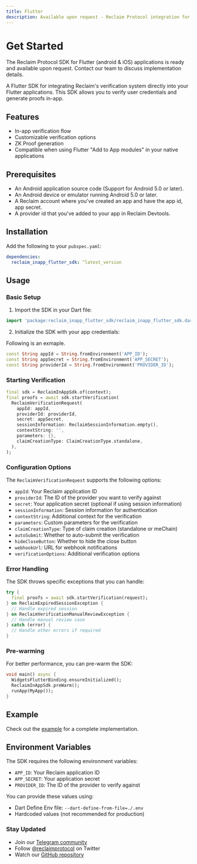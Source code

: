 ```yaml
---
title: Flutter
description: Available upon request - Reclaim Protocol integration for Flutter applications
---
```


# Get Started

<Callout type="info">
The Reclaim Protocol SDK for Flutter (android & iOS) applications is ready and available upon request. Contact our team to discuss implementation details.
</Callout>

A Flutter SDK for integrating Reclaim's verification system directly into your Flutter applications. This SDK allows you to verify user credentials and generate proofs in-app.

## Features

- In-app verification flow
- Customizable verification options
- ZK Proof generation
- Compatible when using Flutter "Add to App modules" in your native applications

## Prerequisites

- An Android application source code (Support for Android 5.0 or later).
- An Android device or emulator running Android 5.0 or later.
- A Reclaim account where you've created an app and have the app id, app secret.
- A provider id that you've added to your app in Reclaim Devtools.

## Installation

Add the following to your `pubspec.yaml`:

```yaml
dependencies:
  reclaim_inapp_flutter_sdk: ^latest_version
```


## Usage

### Basic Setup

1. Import the SDK in your Dart file:

```dart
import 'package:reclaim_inapp_flutter_sdk/reclaim_inapp_flutter_sdk.dart';
```

2. Initialize the SDK with your app credentials:

Following is an exmaple.

```dart
const String appId = String.fromEnvironment('APP_ID');
const String appSecret = String.fromEnvironment('APP_SECRET');
const String providerId = String.fromEnvironment('PROVIDER_ID');
```

### Starting Verification

```dart
final sdk = ReclaimInAppSdk.of(context);
final proofs = await sdk.startVerification(
  ReclaimVerificationRequest(
    appId: appId,
    providerId: providerId,
    secret: appSecret,
    sessionInformation: ReclaimSessionInformation.empty(),
    contextString: '',
    parameters: {},
    claimCreationType: ClaimCreationType.standalone,
  ),
);
```

### Configuration Options

The `ReclaimVerificationRequest` supports the following options:

- `appId`: Your Reclaim application ID
- `providerId`: The ID of the provider you want to verify against
- `secret`: Your application secret (optional if using session information)
- `sessionInformation`: Session information for authentication
- `contextString`: Additional context for the verification
- `parameters`: Custom parameters for the verification
- `claimCreationType`: Type of claim creation (standalone or meChain)
- `autoSubmit`: Whether to auto-submit the verification
- `hideCloseButton`: Whether to hide the close button
- `webhookUrl`: URL for webhook notifications
- `verificationOptions`: Additional verification options

### Error Handling

The SDK throws specific exceptions that you can handle:

```dart
try {
  final proofs = await sdk.startVerification(request);
} on ReclaimExpiredSessionException {
  // Handle expired session
} on ReclaimVerificationManualReviewException {
  // Handle manual review case
} catch (error) {
  // Handle other errors if required
}
```

### Pre-warming

For better performance, you can pre-warm the SDK:

```dart
void main() async {
  WidgetsFlutterBinding.ensureInitialized();
  ReclaimInAppSdk.preWarm();
  runApp(MyApp());
}
```

## Example

Check out the [example](example/lib/main.dart) for a complete implementation.

## Environment Variables

The SDK requires the following environment variables:

- `APP_ID`: Your Reclaim application ID
- `APP_SECRET`: Your application secret
- `PROVIDER_ID`: The ID of the provider to verify against

You can provide these values using:

- Dart Define Env file: `--dart-define-from-file=./.env`
- Hardcoded values (not recommended for production)

### Stay Updated

- Join our [Telegram community](https://t.me/protocolreclaim)
- Follow [@reclaimprotocol](https://twitter.com/reclaimprotocol) on Twitter
- Watch our [GitHub repository](https://github.com/reclaimprotocol)
